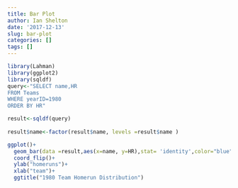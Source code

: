```yaml
---
title: Bar Plot
author: Ian Shelton
date: '2017-12-13'
slug: bar-plot
categories: []
tags: []
---
```


```r

library(Lahman)
library(ggplot2)
library(sqldf)
query<-"SELECT name,HR
FROM Teams
WHERE yearID=1980
ORDER BY HR"

result<-sqldf(query)
  
result$name<-factor(result$name, levels =result$name )

ggplot()+
  geom_bar(data =result,aes(x=name, y=HR),stat= 'identity',color="blue",fill="white" )+
  coord_flip()+
  ylab("homeruns")+
  xlab("team")+
  ggtitle("1980 Team Homerun Distribution")

```

